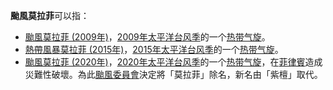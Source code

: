 {{NoteTA
|G1=TyphoonNew
|G2=TyphoonOld
|G3=Weather
}}
'''颱風莫拉菲'''可以指：

* [[颱風莫拉菲_(2009年)|颱風莫拉菲 (2009年)]]，[[2009年太平洋台风季|2009年太平洋台风季]]的一个[[热带气旋|热带气旋]]。
* [[熱帶風暴莫拉菲_(2015年)|熱帶風暴莫拉菲 (2015年)]]，[[2015年太平洋台风季|2015年太平洋台风季]]的一个[[热带气旋|热带气旋]]。
* [[颱風莫拉菲_(2020年)|颱風莫拉菲 (2020年)]]，[[2020年太平洋台风季|2020年太平洋台风季]]的一个[[热带气旋|热带气旋]]，在[[菲律賓|菲律賓]]造成災難性破壞。為此[[颱風委員會|颱風委員會]]決定將「莫拉菲」除名，新名由「紫檀」取代。

{{消歧义|cat=热带气旋消歧义}}

{{start box}}
{{succession box|[[颱風沙德爾|沙德爾]]|[[颱風天鵝|天鵝]]|太平洋颱風季名稱|莫拉菲}}
{{end box}}

{{太平洋颱風季熱帶氣旋名單}}
